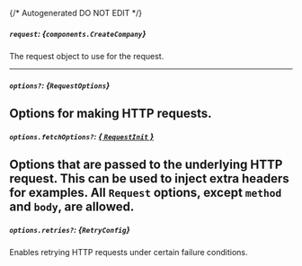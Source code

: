 {/* Autogenerated DO NOT EDIT  */}

##### `request`: *{`components.CreateCompany`}*
The request object to use for the request.

<Collapsible openLabel={Labels.showProperties} closeLabel={Labels.hideProperties}>
  <CreateCompany />
</Collapsible>

---
##### `options?`: *{`RequestOptions`}*
Options for making HTTP requests.
---
##### `options.fetchOptions?`: [*{ `RequestInit` }*](https://developer.mozilla.org/en-US/docs/Web/API/Request/Request#options)
Options that are passed to the underlying HTTP request. This can be used to inject extra headers for examples. All `Request` options, except `method` and `body`, are allowed.
---
##### `options.retries?`: *{`RetryConfig`}*
Enables retrying HTTP requests under certain failure conditions.

<Collapsible openLabel={Labels.showProperties} closeLabel={Labels.hideProperties}>
  <Retryconfig />
</Collapsible>


